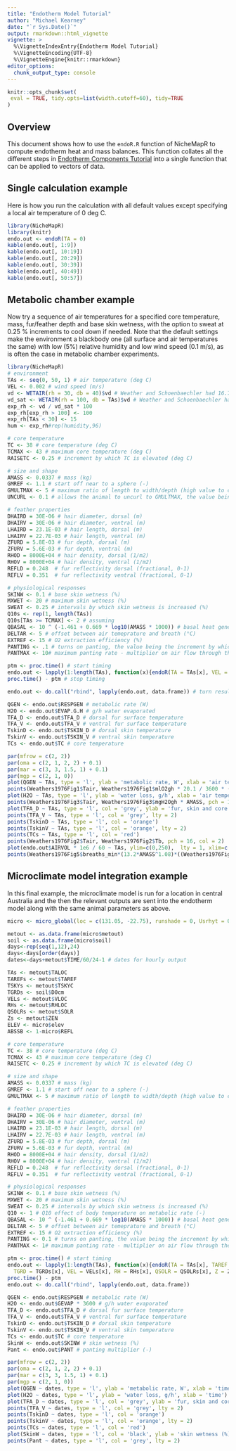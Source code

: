 ```yaml
---
title: "Endotherm Model Tutorial"
author: "Michael Kearney"
date: "`r Sys.Date()`"
output: rmarkdown::html_vignette
vignette: >
  %\VignetteIndexEntry{Endotherm Model Tutorial}
  %\VignetteEncoding{UTF-8}
  %\VignetteEngine{knitr::rmarkdown}
editor_options: 
  chunk_output_type: console
---
```


```r
knitr::opts_chunk$set(
 eval = TRUE, tidy.opts=list(width.cutoff=60), tidy=TRUE  
)
```

## Overview

This document shows how to use the `endoR.R` function of NicheMapR to compute endotherm heat and mass balances. This function collates all the different steps in [Endotherm Components Tutorial](endotherm-components-tutorial.html) into a single function that can be applied to vectors of data.

## Single calculation example

Here is how you run the calculation with all default values except specifying a local air temperature of 0 deg C.

```r
library(NicheMapR)
library(knitr)
endo.out <- endoR(TA = 0)
kable(endo.out[, 1:9])
kable(endo.out[, 10:19])
kable(endo.out[, 20:29])
kable(endo.out[, 30:39])
kable(endo.out[, 40:49])
kable(endo.out[, 50:57])
```

## Metabolic chamber example

Now try a sequence of air temperatures for a specified core temperature, mass, fur/feather depth and base skin wetness, with the option to sweat at 0.25 % increments to cool down if needed. Note that the default settings make the environment a blackbody one (all surface and air temperatures the same) with low (5%) relative humidity and low wind speed (0.1 m/s), as is often the case in metabolic chamber experiments.

```r
library(NicheMapR)
# environment
TAs <- seq(0, 50, 1) # air temperature (deg C)
VEL <- 0.002 # wind speed (m/s)
vd <- WETAIR(rh = 30, db = 40)$vd # Weather and Schoenbaechler had 16.7 mm Hg above 40 deg C = 30% RH at 40 deg C
vd_sat <- WETAIR(rh = 100, db = TAs)$vd # Weather and Schoenbaechler had 16.7 mm Hg above 40 deg C = 30% RH at 40 deg C
exp_rh <- vd / vd_sat * 100
exp_rh[exp_rh > 100] <- 100
exp_rh[TAs < 30] <- 15
hum <- exp_rh#rep(humidity,96)

# core temperature
TC <- 38 # core temperature (deg C)
TCMAX <- 43 # maximum core temperature (deg C)
RAISETC <- 0.25 # increment by which TC is elevated (deg C)

# size and shape
AMASS <- 0.0337 # mass (kg)
GMREF <- 1.1 # start off near to a sphere (-)
GMULTMAX <- 5 # maximum ratio of length to width/depth (high value to capture opening of wings)
UNCURL <- 0.1 # allows the animal to uncurl to GMULTMAX, the value being the increment GMULT is increased per iteration

# feather properties
DHAIRD = 30E-06 # hair diameter, dorsal (m)
DHAIRV = 30E-06 # hair diameter, ventral (m)
LHAIRD = 23.1E-03 # hair length, dorsal (m)
LHAIRV = 22.7E-03 # hair length, ventral (m)
ZFURD = 5.8E-03 # fur depth, dorsal (m)
ZFURV = 5.6E-03 # fur depth, ventral (m)
RHOD = 8000E+04 # hair density, dorsal (1/m2)
RHOV = 8000E+04 # hair density, ventral (1/m2)
REFLD = 0.248  # fur reflectivity dorsal (fractional, 0-1)
REFLV = 0.351  # fur reflectivity ventral (fractional, 0-1)

# physiological responses
SKINW <- 0.1 # base skin wetness (%)
MXWET <- 20 # maximum skin wetness (%)
SWEAT <- 0.25 # intervals by which skin wetness is increased (%)
Q10s <- rep(1, length(TAs))
Q10s[TAs >= TCMAX] <- 2 # assuming
QBASAL <- 10 ^ (-1.461 + 0.669 * log10(AMASS * 1000)) # basal heat generation (W)
DELTAR <- 5 # offset between air temeprature and breath (°C)
EXTREF <- 15 # O2 extraction efficiency (%)
PANTING <- .1 # turns on panting, the value being the increment by which the panting multiplier is increased up to the maximum value, PANTMAX
PANTMAX <- 10# maximum panting rate - multiplier on air flow through the lungs above that determined by metabolic rate

ptm <- proc.time() # start timing
endo.out <- lapply(1:length(TAs), function(x){endoR(TA = TAs[x], VEL = VEL, TC = TC, TCMAX = TCMAX, RH = hum[x], AMASS = AMASS, GMREF = GMREF, GMULTMAX = GMULTMAX, SKINW = SKINW, SWEAT = SWEAT, MXWET = MXWET, Q10 = Q10s[x], QBASAL = QBASAL, DELTAR = DELTAR, DHAIRD = DHAIRD, DHAIRV = DHAIRV, LHAIRD = LHAIRD, LHAIRV = LHAIRV, ZFURD = ZFURD, ZFURV = ZFURV, RHOD = RHOD, RHOV = RHOV, REFLD = REFLD, RAISETC = RAISETC, PANTING = PANTING, PANTMAX = PANTMAX, EXTREF = EXTREF, UNCURL = UNCURL)}) # run endoR across environments
proc.time() - ptm # stop timing

endo.out <- do.call("rbind", lapply(endo.out, data.frame)) # turn results into data frame

QGEN <- endo.out$RESPGEN # metabolic rate (W)
H2O <- endo.out$EVAP.G.H # g/h water evaporated
TFA_D <- endo.out$TFA_D # dorsal fur surface temperature
TFA_V <- endo.out$TFA_V # ventral fur surface temperature
TskinD <- endo.out$TSKIN_D # dorsal skin temperature
TskinV <- endo.out$TSKIN_V # ventral skin temperature
TCs <- endo.out$TC # core temperature

par(mfrow = c(2, 2))
par(oma = c(2, 1, 2, 2) + 0.1)
par(mar = c(3, 3, 1.5, 1) + 0.1)
par(mgp = c(2, 1, 0))
plot(QGEN ~ TAs, type = 'l', ylab = 'metabolic rate, W', xlab = 'air temperature, deg C', ylim = c(0.2, 1.2))
points(Weathers1976Fig1$Tair, Weathers1976Fig1$mlO2gh * 20.1 / 3600 * (AMASS * 1000), pch = 16, col = 2)
plot(H2O ~ TAs, type = 'l', ylab = 'water loss, g/h', xlab = 'air temperature, deg C', ylim = c(0, 1.5))
points(Weathers1976Fig3$Tair, Weathers1976Fig3$mgH2Ogh * AMASS, pch = 16, col = 2)
plot(TFA_D ~ TAs, type = 'l', col = 'grey', ylab = 'fur, skin and core temperature, deg C', xlab = 'air temperature, deg C', ylim = c(10, 50))
points(TFA_V ~ TAs, type = 'l', col = 'grey', lty = 2)
points(TskinD ~ TAs, type = 'l', col = 'orange')
points(TskinV ~ TAs, type = 'l', col = 'orange', lty = 2)
points(TCs ~ TAs, type = 'l', col = 'red')
points(Weathers1976Fig2$Tair, Weathers1976Fig2$Tb, pch = 16, col = 2)
plot(endo.out$AIRVOL * 1e6 / 60 ~ TAs, ylim=c(0,250),  lty = 1, xlim=c(-5,50), main = "minute volume", ylab = "ml / min", xlab=paste("air temperature (deg C)"), type = 'l') 
points(Weathers1976Fig5$breaths_min*(13.2*AMASS^1.08)*((Weathers1976Fig5$Tair+273.15)/273.15) ~ Weathers1976Fig5$Tair, col='red', pch = 16) # tidal volume allometry from Lasiewski, R. C., and W. A. Calder. 1971
```

## Microclimate model integration example

In this final example, the microclimate model is run for a location in central Australia and the then the relevant outputs are sent into the endotherm model along with the same animal parameters as above.

```r
micro <- micro_global(loc = c(131.05, -22.75), runshade = 0, Usrhyt = 0.01)

metout <- as.data.frame(micro$metout)
soil <- as.data.frame(micro$soil)
days<-rep(seq(1,12),24)
days<-days[order(days)]
dates<-days+metout$TIME/60/24-1 # dates for hourly output

TAs <- metout$TALOC
TAREFs <- metout$TAREF
TSKYs <- metout$TSKYC
TGRDs <- soil$D0cm
VELs <- metout$VLOC
RHs <- metout$RHLOC
QSOLRs <- metout$SOLR
Zs <- metout$ZEN
ELEV <- micro$elev
ABSSB <- 1-micro$REFL

# core temperature
TC <- 38 # core temperature (deg C)
TCMAX <- 43 # maximum core temperature (deg C)
RAISETC <- 0.25 # increment by which TC is elevated (deg C)

# size and shape
AMASS <- 0.0337 # mass (kg)
GMREF <- 1.1 # start off near to a sphere (-)
GMULTMAX <- 5 # maximum ratio of length to width/depth (high value to capture opening of wings)

# feather properties
DHAIRD = 30E-06 # hair diameter, dorsal (m)
DHAIRV = 30E-06 # hair diameter, ventral (m)
LHAIRD = 23.1E-03 # hair length, dorsal (m)
LHAIRV = 22.7E-03 # hair length, ventral (m)
ZFURD = 5.8E-03 # fur depth, dorsal (m)
ZFURV = 5.6E-03 # fur depth, ventral (m)
RHOD = 8000E+04 # hair density, dorsal (1/m2)
RHOV = 8000E+04 # hair density, ventral (1/m2)
REFLD = 0.248  # fur reflectivity dorsal (fractional, 0-1)
REFLV = 0.351  # fur reflectivity ventral (fractional, 0-1)

# physiological responses
SKINW <- 0.1 # base skin wetness (%)
MXWET <- 20 # maximum skin wetness (%)
SWEAT <- 0.25 # intervals by which skin wetness is increased (%)
Q10 <- 1 # Q10 effect of body temperature on metabolic rate (-)
QBASAL <- 10 ^ (-1.461 + 0.669 * log10(AMASS * 1000)) # basal heat generation (W)
DELTAR <- 5 # offset between air temeprature and breath (°C)
EXTREF <- 15 # O2 extraction efficiency (%)
PANTING <- 0.1 # turns on panting, the value being the increment by which the panting multiplier is increased up to the maximum value, PANTMAX
PANTMAX <- 1# maximum panting rate - multiplier on air flow through the lungs above that determined by metabolic rate

ptm <- proc.time() # start timing
endo.out <- lapply(1:length(TAs), function(x){endoR(TA = TAs[x], TAREF = TAREFs[x], TSKY = TSKYs[x], 
  TGRD = TGRDs[x], VEL = VELs[x], RH = RHs[x], QSOLR = QSOLRs[x], Z = Zs[x], ELEV = ELEV, ABSSB = ABSSB, TC = TC, TCMAX = TCMAX, AMASS = AMASS, GMREF = GMREF, GMULTMAX = GMULTMAX, SKINW = SKINW, SWEAT = SWEAT, Q10 = Q10, QBASAL = QBASAL, DELTAR = DELTAR, DHAIRD = DHAIRD, DHAIRV = DHAIRV, LHAIRD = LHAIRD, LHAIRV = LHAIRV, ZFURD = ZFURD, ZFURV = ZFURV, RHOD = RHOD, RHOV = RHOV, REFLD = REFLD, RAISETC = RAISETC, PANTING = PANTING, PANTMAX = PANTMAX, EXTREF = EXTREF, UNCURL = UNCURL)})
proc.time() - ptm
endo.out <- do.call("rbind", lapply(endo.out, data.frame))

QGEN <- endo.out$RESPGEN # metabolic rate (W)
H2O <- endo.out$GEVAP * 3600 # g/h water evaporated
TFA_D <- endo.out$TFA_D # dorsal fur surface temperature
TFA_V <- endo.out$TFA_V # ventral fur surface temperature
TskinD <- endo.out$TSKIN_D # dorsal skin temperature
TskinV <- endo.out$TSKIN_V # ventral skin temperature
TCs <- endo.out$TC # core temperature
SkinW <- endo.out$SKINW # skin wetness (%)
Pant <- endo.out$PANT # panting multiplier (-)

par(mfrow = c(2, 2))
par(oma = c(2, 1, 2, 2) + 0.1)
par(mar = c(3, 3, 1.5, 1) + 0.1)
par(mgp = c(2, 1, 0))
plot(QGEN ~ dates, type = 'l', ylab = 'metabolic rate, W', xlab = 'time')
plot(H2O ~ dates, type = 'l', ylab = 'water loss, g/h', xlab = 'time')
plot(TFA_D ~ dates, type = 'l', col = 'grey', ylab = 'fur, skin and core temperature, deg C', xlab = 'time', ylim = c(0, 60))
points(TFA_V ~ dates, type = 'l', col = 'grey', lty = 2)
points(TskinD ~ dates, type = 'l', col = 'orange')
points(TskinV ~ dates, type = 'l', col = 'orange', lty = 2)
points(TCs ~ dates, type = 'l', col = 'red')
plot(SkinW ~ dates, type = 'l', col = 'black', ylab = 'skin wetness (%)/panting rate (-)', xlab = 'time', ylim = c(0, 20))
points(Pant ~ dates, type = 'l', col = 'grey', lty = 2)
```
